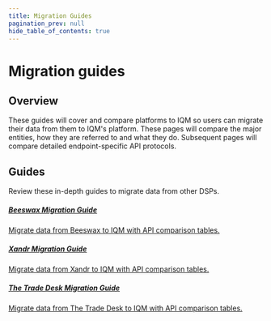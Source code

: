 ```yaml
---
title: Migration Guides
pagination_prev: null
hide_table_of_contents: true
---
```



# Migration guides

## Overview

These guides will cover and compare platforms to IQM so users can migrate their data from them to IQM's platform. These pages will compare the major entities, how they are referred to and what they do. Subsequent pages will compare detailed endpoint-specific API protocols. 

## Guides

<div class="largeFont">Review these in-depth guides to migrate data from other DSPs.</div>

<Columns>
<Column>
  <a class='card' href="Beeswax/Overview">
  <Card className='indexCards'>
    <CardHeader>
      <h5><Doc /> Beeswax Migration Guide</h5>
    </CardHeader>
    <CardBody>
      Migrate data from Beeswax to IQM with API comparison tables.  
    </CardBody>
  </Card>
  </a>
  <p /><a class='card' href="Xandr/Overview">
  <Card className='indexCards'>
    <CardHeader>
      <h5><Doc />Xandr Migration Guide</h5>
    </CardHeader>
    <CardBody>
      Migrate data from Xandr to IQM with API comparison tables.  
    </CardBody>
  </Card>
  </a>
</Column>
<Column>
  <a class='card' href="The%20Trade%20Desk/Overview">
  <Card className='indexCards'>
    <CardHeader>
      <h5><Doc />The Trade Desk Migration Guide</h5>
    </CardHeader>
    <CardBody>
      Migrate data from The Trade Desk to IQM with API comparison tables.  
    </CardBody>
  </Card>
  </a>
</Column>
</Columns>

